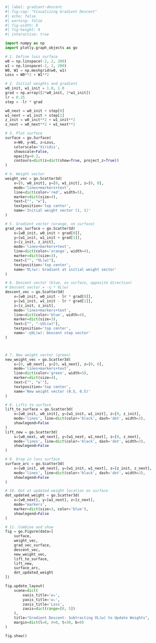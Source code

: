 ```python
#| label: gradient-descent
#| fig-cap: "Visualizing Gradient Descent"
#| echo: false
#| warning: false
#| fig-width: 8
#| fig-height: 6
#| interactive: true

import numpy as np
import plotly.graph_objects as go

# 1. Define loss surface
w0 = np.linspace(-2, 2, 200)
w1 = np.linspace(-2, 2, 200)
W0, W1 = np.meshgrid(w0, w1)
Loss = W0**2 + W1**2

# 2. Initial weights and gradient
w0_init, w1_init = 1.0, 1.0
grad = np.array([2*w0_init, 2*w1_init])
lr = 0.25
step = -lr * grad

w0_next = w0_init + step[0]
w1_next = w1_init + step[1]
z_init = w0_init**2 + w1_init**2
z_next = w0_next**2 + w1_next**2

# 3. Plot surface
surface = go.Surface(
    x=W0, y=W1, z=Loss,
    colorscale='Viridis',
    showscale=False,
    opacity=0.3,
    contours=dict(z=dict(show=True, project_z=True))
)

# 4. Weight vector
weight_vec = go.Scatter3d(
    x=[0, w0_init], y=[0, w1_init], z=[0, 0],
    mode='lines+markers+text',
    line=dict(color='red', width=5),
    marker=dict(size=4),
    text=["", "w"],
    textposition='top center',
    name='Initial weight vector (1, 1)'
)

# 5. Gradient vector (orange, on surface)
grad_vec_surface = go.Scatter3d(
    x=[w0_init, w0_init + grad[0]],
    y=[w1_init, w1_init + grad[1]],
    z=[z_init, z_init],
    mode='lines+markers+text',
    line=dict(color='orange', width=4),
    marker=dict(size=3),
    text=["", "∇L(w)"],
    textposition='top center',
    name='∇L(w): Gradient at initial weight vector'
)

# 6. Descent vector (blue, on surface, opposite direction)
# Descent vector = -η * ∇L(w)
descent_vec = go.Scatter3d(
    x=[w0_init, w0_init - lr * grad[0]],
    y=[w1_init, w1_init - lr * grad[1]],
    z=[z_init, z_init],
    mode='lines+markers+text',
    line=dict(color='blue', width=4),
    marker=dict(size=3),
    text=["", "-η∇L(w)"],
    textposition='top center',
    name='-η∇L(w): Descent step vector'
)



# 7. New weight vector (green)
new_weight_vec = go.Scatter3d(
    x=[0, w0_next], y=[0, w1_next], z=[0, 0],
    mode='lines+markers+text',
    line=dict(color='green', width=5),
    marker=dict(size=4),
    text=["", "w'"],
    textposition='top center',
    name='New weight vector (0.5, 0.5)'
)

# 8. Lifts to surface
lift_to_surface = go.Scatter3d(
    x=[w0_init, w0_init], y=[w1_init, w1_init], z=[0, z_init],
    mode='lines', line=dict(color='black', dash='dot', width=3),
    showlegend=False
)
lift_new = go.Scatter3d(
    x=[w0_next, w0_next], y=[w1_next, w1_next], z=[0, z_next],
    mode='lines', line=dict(color='black', dash='dot', width=3),
    showlegend=False
)

# 9. Drop in loss surface
surface_arc = go.Scatter3d(
    x=[w0_init, w0_next], y=[w1_init, w1_next], z=[z_init, z_next],
    mode='lines', line=dict(color='black', dash='dot', width=3),
    showlegend=False
)

# 10. Dot at updated weight location on surface
dot_updated_weight = go.Scatter3d(
    x=[w0_next], y=[w1_next], z=[z_next],
    mode='markers',
    marker=dict(size=3, color='blue'),
    showlegend=False
)

# 11. Combine and show
fig = go.Figure(data=[
    surface,
    weight_vec,
    grad_vec_surface,
    descent_vec,
    new_weight_vec,
    lift_to_surface,
    lift_new,
    surface_arc,
    dot_updated_weight
])

fig.update_layout(
    scene=dict(
        xaxis_title='w₀',
        yaxis_title='w₁',
        zaxis_title='Loss',
        zaxis=dict(range=[0, 5])
    ),
    title="Gradient Descent: Subtracting ∇L(w) to Update Weights",
    margin=dict(l=0, r=0, t=30, b=0)
)

fig.show()

```